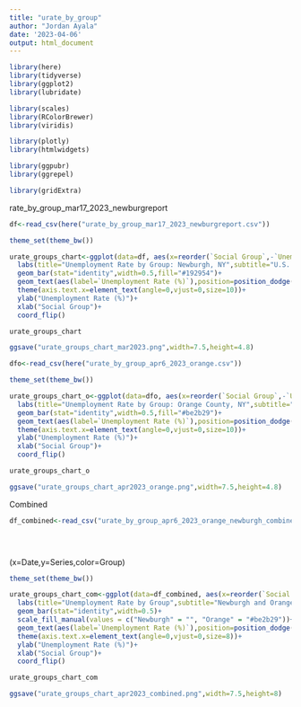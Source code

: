 ```yaml
---
title: "urate_by_group"
author: "Jordan Ayala"
date: '2023-04-06'
output: html_document
---
```


```r
library(here)
library(tidyverse)
library(ggplot2)
library(lubridate)

library(scales)
library(RColorBrewer)
library(viridis)

library(plotly)
library(htmlwidgets)

library(ggpubr)
library(ggrepel)

library(gridExtra)
```

rate_by_group_mar17_2023_newburgreport

```r
df<-read_csv(here("urate_by_group_mar17_2023_newburgreport.csv"))
```

```r
theme_set(theme_bw())

urate_groups_chart<-ggplot(data=df, aes(x=reorder(`Social Group`,-`Unemployment Rate (%)`), y=`Unemployment Rate (%)`)) +
  labs(title="Unemployment Rate by Group: Newburgh, NY",subtitle="U.S. Census Bureau 2017-2021",caption="U.S. Census Bureau retrieved from mySidewalk Inc")+
  geom_bar(stat="identity",width=0.5,fill="#192954")+
  geom_text(aes(label=`Unemployment Rate (%)`),position=position_dodge(width=0.9), vjust=.25,hjust=1.25,color="white")+
  theme(axis.text.x=element_text(angle=0,vjust=0,size=10))+
  ylab("Unemployment Rate (%)")+
  xlab("Social Group")+
  coord_flip()

urate_groups_chart

ggsave("urate_groups_chart_mar2023.png",width=7.5,height=4.8)
```

```r
dfo<-read_csv(here("urate_by_group_apr6_2023_orange.csv"))
```

```r
theme_set(theme_bw())

urate_groups_chart_o<-ggplot(data=dfo, aes(x=reorder(`Social Group`,-`Unemployment Rate (%)`), y=`Unemployment Rate (%)`)) +
  labs(title="Unemployment Rate by Group: Orange County, NY",subtitle="U.S. Census Bureau 2017-2021",caption="U.S. Census Bureau retrieved from mySidewalk Inc")+
  geom_bar(stat="identity",width=0.5,fill="#be2b29")+
  geom_text(aes(label=`Unemployment Rate (%)`),position=position_dodge(width=0.9), vjust=.25,hjust=1.25,color="white")+
  theme(axis.text.x=element_text(angle=0,vjust=0,size=10))+
  ylab("Unemployment Rate (%)")+
  xlab("Social Group")+
  coord_flip()

urate_groups_chart_o

ggsave("urate_groups_chart_apr2023_orange.png",width=7.5,height=4.8)
```

Combined
```r
df_combined<-read_csv("urate_by_group_apr6_2023_orange_newburgh_combined.csv")


  
```

(x=Date,y=Series,color=Group)

```r
theme_set(theme_bw())

urate_groups_chart_com<-ggplot(data=df_combined, aes(x=reorder(`Social Group`,-`Unemployment Rate (%)`), y=`Unemployment Rate (%)`),fill=Series) +
  labs(title="Unemployment Rate by Group",subtitle="Newburgh and Orange County, NY, ACS 2017-2021",caption="U.S. Census Bureau retrieved from mySidewalk Inc")+
  geom_bar(stat="identity",width=0.5)+
  scale_fill_manual(values = c("Newburgh" = "", "Orange" = "#be2b29"))+
  geom_text(aes(label=`Unemployment Rate (%)`),position=position_dodge(width=0.9), vjust=.25,hjust=1.25,color="white")+
  theme(axis.text.x=element_text(angle=0,vjust=0,size=8))+
  ylab("Unemployment Rate (%)")+
  xlab("Social Group")+
  coord_flip()

urate_groups_chart_com

ggsave("urate_groups_chart_apr2023_combined.png",width=7.5,height=8)
```
